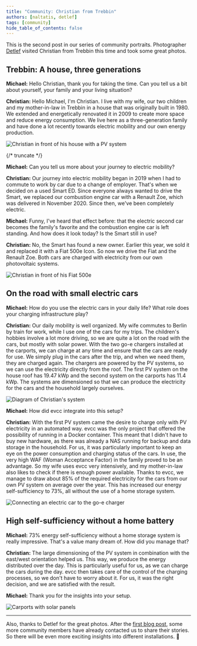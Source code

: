 ```yaml
---
title: "Community: Christian from Trebbin"
authors: [naltatis, detlef]
tags: [community]
hide_table_of_contents: false
---
```


This is the second post in our series of community portraits.
Photographer [Detlef](https://hee.se) visited Christian from Trebbin this time and took some great photos.

## Trebbin: A house, three generations

**Michael:** Hello Christian, thank you for taking the time.
Can you tell us a bit about yourself, your family and your living situation?

**Christian:** Hello Michael, I'm Christian.
I live with my wife, our two children and my mother-in-law in Trebbin in a house that was originally built in 1980.
We extended and energetically renovated it in 2009 to create more space and reduce energy consumption.
We live here as a three-generation family and have done a lot recently towards electric mobility and our own energy production.

![Christian in front of his house with a PV system](./christian-haus-pv.webp)

{/* truncate */}

**Michael:** Can you tell us more about your journey to electric mobility?

**Christian:** Our journey into electric mobility began in 2019 when I had to commute to work by car due to a change of employer.
That's when we decided on a used Smart ED.
Since everyone always wanted to drive the Smart, we replaced our combustion engine car with a Renault Zoe, which was delivered in November 2020.
Since then, we've been completely electric.

**Michael:** Funny, I've heard that effect before: that the electric second car becomes the family's favorite and the combustion engine car is left standing.
And how does it look today?
Is the Smart still in use?

**Christian:** No, the Smart has found a new owner.
Earlier this year, we sold it and replaced it with a Fiat 500e Icon.
So now we drive the Fiat and the Renault Zoe.
Both cars are charged with electricity from our own photovoltaic systems.

![Christian in front of his Fiat 500e](./christian-fiat-500e-carport.webp)

## On the road with small electric cars

**Michael:** How do you use the electric cars in your daily life?
What role does your charging infrastructure play?

**Christian:** Our daily mobility is well organized.
My wife commutes to Berlin by train for work, while I use one of the cars for my trips.
The children's hobbies involve a lot more driving, so we are quite a lot on the road with the cars, but mostly with solar power.
With the two go-e chargers installed at the carports, we can charge at any time and ensure that the cars are ready for use.
We simply plug in the cars after the trip, and when we need them, they are charged again.
The chargers are powered by the PV systems, so we can use the electricity directly from the roof.
The first PV system on the house roof has 19.47 kWp and the second system on the carports has 11.4 kWp.
The systems are dimensioned so that we can produce the electricity for the cars and the household largely ourselves.

![Diagram of Christian's system](./christian-diagram.svg)

**Michael:** How did evcc integrate into this setup?

**Christian:** With the first PV system came the desire to charge only with PV electricity in an automated way.
evcc was the only project that offered the possibility of running in a Docker container.
This meant that I didn't have to buy new hardware, as there was already a NAS running for backup and data storage in the household.
For us, it was particularly important to keep an eye on the power consumption and charging status of the cars.
In use, the very high WAF (Woman Acceptance Factor) in the family proved to be an advantage.
So my wife uses evcc very intensively, and my mother-in-law also likes to check if there is enough power available.
Thanks to evcc, we manage to draw about 85% of the required electricity for the cars from our own PV system on average over the year.
This has increased our energy self-sufficiency to 73%, all without the use of a home storage system.

![Connecting an electric car to the go-e charger](./christian-evcc-go-e-wallbox.webp)

## High self-sufficiency without a home battery

**Michael:** 73% energy self-sufficiency without a home storage system is really impressive.
That's a value many dream of.
How did you manage that?

**Christian:** The large dimensioning of the PV system in combination with the east/west orientation helped us.
This way, we produce the energy distributed over the day.
This is particularly useful for us, as we can charge the cars during the day.
evcc then takes care of the control of the charging processes, so we don't have to worry about it.
For us, it was the right decision, and we are satisfied with the result.

**Michael:** Thank you for the insights into your setup.

![Carports with solar panels](./christian-carports.webp)

---

Also, thanks to Detlef for the great photos.
After the [first blog post](/blog/2024/08/09/portrait-arne-gifhorn), some more community members have already contacted us to share their stories.
So there will be even more exciting insights into different installations. 🤩